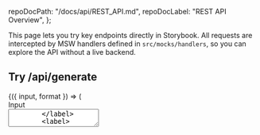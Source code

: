 
  repoDocPath: "/docs/api/REST_API.md",
  repoDocLabel: "REST API Overview",
};

<Meta title="Docs/API Playground" />

This page lets you try key endpoints directly in Storybook. All requests are intercepted by MSW handlers defined in <code>src/mocks/handlers</code>, so you can explore the API without a live backend.

## Try /api/generate

<Canvas>
  <Story
    name="Generate"
    args={{
      input: "Write about Harvest.ai mock-first development",
      format: "blog",
    }}
  >
    {({ input, format }) => (
      <div style={{ display: "grid", gap: 12 }}>
        <label>
          <div>Input</div>
          <textarea
            style={{ width: "100%", height: 120 }}
            defaultValue={input}
            data-testid="playground-input"
          />
        </label>
        <label>
          <div>Format</div>
          <select defaultValue={format} data-testid="playground-format">
            <option value="blog">blog</option>
            <option value="summary">summary</option>
            <option value="email">email</option>
          </select>
        </label>
        <button
          data-testid="playground-generate"
          onClick={async () => {
            const input = document.querySelector("[data-testid=playground-input]")?.value || "";
            const format =
              document.querySelector("[data-testid=playground-format]")?.value || "blog";
            const res = await fetch("/api/generate", {
              method: "POST",
              headers: { "Content-Type": "application/json" },
              body: JSON.stringify({ input, format, options: { tone: "professional" } }),
            });
            const json = await res.json();
            const pre = document.querySelector("[data-testid=playground-output]");
            pre.textContent = JSON.stringify(json, null, 2);
          }}
        >
          Send Request
        </button>
        <div>
          <div style={{ fontWeight: 600 }}>Response</div>
          <pre
            data-testid="playground-output"
            style={{
              maxHeight: 300,
              overflow: "auto",
              background: "#111",
              color: "#0f0",
              padding: 12,
            }}
          />
        </div>
      </div>
    )}
  </Story>
</Canvas>

## Triggers

- Include "TRIGGER_RATE_LIMIT" in input to simulate 429
- Include "TRIGGER_ERROR" in input to simulate 500
- Include "TRIGGER_CACHED" in input to simulate cache hit (metadata.cached = true)
